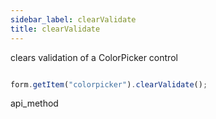 ```yaml
---
sidebar_label: clearValidate
title: clearValidate
---
```



          


<Short>
 clears validation of a ColorPicker control






</Short>


~~~js

form.getItem("colorpicker").clearValidate();


~~~
 api_method

<Descr>





</Descr>

